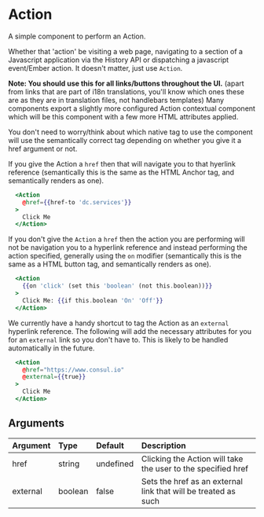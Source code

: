 <!-- START component-docs:@tagName -->
# Action
<!-- END component-docs:@tagName -->

<!-- START component-docs:@description -->
A simple component to perform an Action.
<!-- END component-docs:@description -->

Whether that 'action' be visiting a web page, navigating to a section of a
Javascript application via the History API or dispatching a javascript
event/Ember action. It doesn't matter, just use `Action`.

**Note: You should use this for all links/buttons throughout the UI.** (apart from
links that are part of i18n translations, you'll know which ones these are as
they are in translation files, not handlebars templates) Many components export
a slightly more configured Action contextual component which will be this
component with a few more HTML attributes applied.

You don't need to worry/think about which native tag to use the component will
use the semantically correct tag depending on whether you give it a href
argument or not.

If you give the Action a `href` then that will navigate you to that hyerlink
reference (semantically this is the same as the HTML Anchor tag, and
semantically renders as one).

```hbs preview-template
  <Action
    @href={{href-to 'dc.services'}}
  >
    Click Me
  </Action>
```

If you don't give the `Action` a `href` then the action you are performing will
not be navigation you to a hyperlink reference and instead performing the action
specified, generally using the `on` modifier (semantically this is the same as
a HTML button tag, and semantically renders as one).

```hbs preview-template
  <Action
    {{on 'click' (set this 'boolean' (not this.boolean))}}
  >
    Click Me: {{if this.boolean 'On' 'Off'}}
  </Action>
```

We currently have a handy shortcut to tag the Action as an `external` hyperlink
reference. The following will add the necessary attributes for you for an
`external` link so you don't have to. This is likely to be handled automatically
in the future.

```hbs preview-template
  <Action
    @href="https://www.consul.io"
    @external={{true}}
  >
    Click Me
  </Action>
```

## Arguments

| Argument  | Type    | Default   | Description                                                    |
| :-------- | :------ | :-------- | :------------------------------------------------------------- |
| href      | string  | undefined | Clicking the Action will take the user to the specified href   |
| external  | boolean | false     | Sets the href as an external link that will be treated as such |

<!-- START component-docs:@args -->
<!-- END component-docs:@args -->

